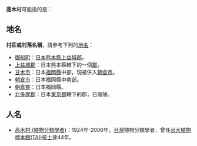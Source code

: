 '''高木村'''可能指的是：
==地名==
'''村莊或村落名稱'''，請參考下列的[[地名|地名]]：
* [[御船町|御船町]]：[[日本|日本]][[熊本縣|熊本縣]][[上益城郡|上益城郡]]。
* [[上益城郡|上益城郡]]：日本熊本縣轄下的一個[[郡|郡]]。
* [[甘木市|甘木市]]：日本[[福岡縣|福岡縣]]中部，現被併入[[朝倉市|朝倉市]]。
* [[朝倉市|朝倉市]]：日本福岡縣中南部。
* [[朝倉郡|朝倉郡]]：日本福岡縣。
* [[北多摩郡|北多摩郡]]：日本[[東京都|東京都]]轄下的郡，已廢除。

==人名==
* [[高木村_(植物分類學者)|高木村 (植物分類學者)]]：1924年-2006年，[[台灣|台灣]]植物分類學者，曾任[[台大植物標本館(TAI)|台大植物標本館(TAI)]][[技士|技士]]達44年。

{{disambig|Cat=三字地名消歧義}}